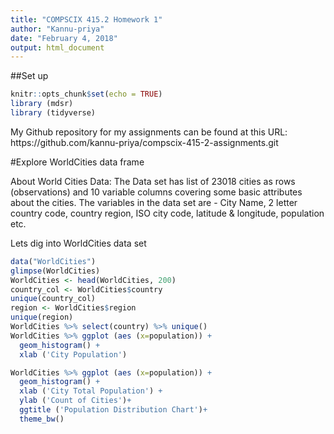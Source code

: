 ---
title: "COMPSCIX 415.2 Homework 1"
author: "Kannu-priya"
date: "February 4, 2018"
output: html_document
---

##Set up


```{r setup, include=FALSE}
knitr::opts_chunk$set(echo = TRUE)
library (mdsr)
library (tidyverse)
```


My Github repository for my assignments can be found at this URL: https://github.com/kannu-priya/compscix-415-2-assignments.git

#Explore WorldCities data frame

About World Cities Data:
The Data set has list of 23018 cities as rows (observations) and 10 variable columns covering some basic attributes about the cities. The variables in the data set are - City Name, 2 letter country code, country region, ISO city code, latitude & longitude, population etc. 

Lets dig into WorldCities data set


```{r load_package, warning=FALSE, message=FALSE}
data("WorldCities")
glimpse(WorldCities)
WorldCities <- head(WorldCities, 200)
country_col <- WorldCities$country
unique(country_col)
region <- WorldCities$region
unique(region)
WorldCities %>% select(country) %>% unique()
WorldCities %>% ggplot (aes (x=population)) +
  geom_histogram() +
  xlab ('City Population')

WorldCities %>% ggplot (aes (x=population)) +
  geom_histogram() +
  xlab ('City Total Population') +
  ylab ('Count of Cities')+
  ggtitle ('Population Distribution Chart')+
  theme_bw()


```